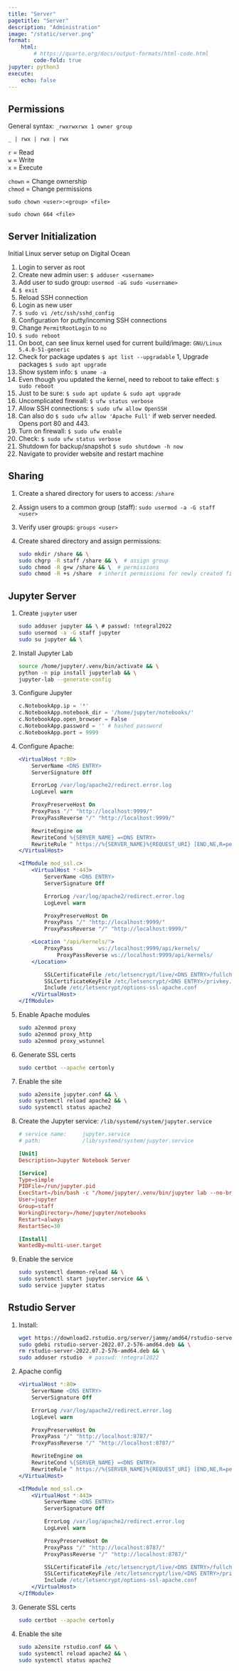 ```yaml
---
title: "Server"
pagetitle: "Server"
description: "Administration"
image: "/static/server.png"
format:
    html:
        # https://quarto.org/docs/output-formats/html-code.html
        code-fold: true
jupyter: python3
execute:
    echo: false
---
```


## Permissions

General syntax: `_rwxrwxrwx 1 owner group`<br>

`_ | rwx | rwx | rwx` <Special><Owner><Group><All Users>

`r` = Read<br>
`w` = Write<br>
`x` = Execute

`chown` = Change ownership<br>
`chmod` = Change permissions<br>

`sudo chown <user>:<group> <file>`

`sudo chown 664 <file>`

## Server Initialization

Initial Linux server setup on Digital Ocean

1. Login to server as root
1. Create new admin user: `$ adduser <username>`
1. Add user to sudo group: `usermod -aG sudo <username>`
1. `$ exit`
1. Reload SSH connection
1. Login as new user
1. `$ sudo vi /etc/ssh/sshd_config`
  1. Configuration for putty/incoming SSH connections
  1. Change `PermitRootLogin` to `no`
1. `$ sudo reboot`
1. On boot, can see linux kernel used for current build/image: `GNU/Linux 5.4.0-51-generic`
1. Check for package updates `$ apt list --upgradable`
1, Upgrade packages `$ sudo apt upgrade`
1. Show system info: `$ uname -a`
1. Even though you updated the kernel, need to reboot to take effect: `$ sudo reboot`
1. Just to be sure: `$ sudo apt update & sudo apt upgrade`
1. Uncomplicated firewall: `$ ufw status verbose`
1. Allow SSH connections: `$ sudo ufw allow OpenSSH`
  1. Can also do `$ sudo ufw allow 'Apache Full'` if web server needed. Opens port 80 and 443.
1. Turn on firewall: `$ sudo ufw enable`
1. Check: `$ sudo ufw status verbose`
1. Shutdown for backup/snapshot `$ sudo shutdown -h now`
1. Navigate to provider website and restart machine

## Sharing

1. Create a shared directory for users to access: `/share`

1. Assign users to a common group (staff): `sudo usermod -a -G staff <user>`

1. Verify user groups: `groups <user>`

1. Create shared directory and assign permissions:

    ```bash
    sudo mkdir /share && \
    sudo chgrp -R staff /share && \  # assign group
    sudo chmod -R g+w /share && \  # permissions
    sudo chmod -R +s /share  # inherit permissions for newly created files/folders
    ```

## Jupyter Server

1. Create `jupyter` user

    ```bash
    sudo adduser jupyter && \ # passwd: !ntegral2022
    sudo usermod -a -G staff jupyter
    sudo su jupyter && \
    ```

1. Install Jupyter Lab

    ```bash
    source /home/jupyter/.venv/bin/activate && \
    python -m pip install jupyterlab && \
    jupyter-lab --generate-config
    ```

1. Configure Jupyter

    ```python
    c.NotebookApp.ip = '*'
    c.NotebookApp.notebook_dir = '/home/jupyter/notebooks/'
    c.NotebookApp.open_browser = False
    c.NotebookApp.password = '' # hashed password
    c.NotebookApp.port = 9999
    ```

1. Configure Apache:

    ```apache
    <VirtualHost *:80>
        ServerName <DNS ENTRY>
        ServerSignature Off

        ErrorLog /var/log/apache2/redirect.error.log
        LogLevel warn

        ProxyPreserveHost On
        ProxyPass "/" "http://localhost:9999/"
        ProxyPassReverse "/" "http://localhost:9999/"

        RewriteEngine on
        RewriteCond %{SERVER_NAME} =<DNS ENTRY>
        RewriteRule ^ https://%{SERVER_NAME}%{REQUEST_URI} [END,NE,R=permanent]
    </VirtualHost>

    <IfModule mod_ssl.c>
        <VirtualHost *:443>
            ServerName <DNS ENTRY>
            ServerSignature Off

            ErrorLog /var/log/apache2/redirect.error.log
            LogLevel warn

            ProxyPreserveHost On
            ProxyPass "/" "http://localhost:9999/"
            ProxyPassReverse "/" "http://localhost:9999/"

        <Location "/api/kernels/">
            ProxyPass        ws://localhost:9999/api/kernels/
                ProxyPassReverse ws://localhost:9999/api/kernels/
        </Location>

            SSLCertificateFile /etc/letsencrypt/live/<DNS ENTRY>/fullchain.pem
            SSLCertificateKeyFile /etc/letsencrypt/<DNS ENTRY>/privkey.pem
            Include /etc/letsencrypt/options-ssl-apache.conf
        </VirtualHost>
    </IfModule>
    ```

1. Enable Apache modules

    ```bash
    sudo a2enmod proxy
    sudo a2enmod proxy_http
    sudo a2enmod proxy_wstunnel
    ```

1. Generate SSL certs

    ```bash
    sudo certbot --apache certonly
    ```

1. Enable the site

    ```bash
    sudo a2ensite jupyter.conf && \
    sudo systemctl reload apache2 && \
    sudo systemctl status apache2
    ```

1. Create the Jupyter service: `/lib/systemd/system/jupyter.service`

    ```conf
    # service name:     jupyter.service
    # path:             /lib/systemd/system/jupyter.service

    [Unit]
    Description=Jupyter Notebook Server

    [Service]
    Type=simple
    PIDFile=/run/jupyter.pid
    ExecStart=/bin/bash -c "/home/jupyter/.venv/bin/jupyter lab --no-browser"
    User=jupyter
    Group=staff
    WorkingDirectory=/home/jupyter/notebooks
    Restart=always
    RestartSec=30

    [Install]
    WantedBy=multi-user.target
    ```

1. Enable the service

    ```bash
    sudo systemctl daemon-reload && \
    sudo systemctl start jupyter.service && \
    sudo service jupyter status
    ```

## Rstudio Server

1. Install:

    ```bash
    wget https://download2.rstudio.org/server/jammy/amd64/rstudio-server-2022.07.2-576-amd64.deb && \
    sudo gdebi rstudio-server-2022.07.2-576-amd64.deb && \
    rm rstudio-server-2022.07.2-576-amd64.deb && \
    sudo adduser rstudio  # passwd: !ntegral2022
    ```

1. Apache config

    ```apache
    <VirtualHost *:80>
        ServerName <DNS ENTRY>
        ServerSignature Off

        ErrorLog /var/log/apache2/redirect.error.log
        LogLevel warn

        ProxyPreserveHost On
        ProxyPass "/" "http://localhost:8787/"
        ProxyPassReverse "/" "http://localhost:8787/"

        RewriteEngine on
        RewriteCond %{SERVER_NAME} =<DNS ENTRY>
        RewriteRule ^ https://%{SERVER_NAME}%{REQUEST_URI} [END,NE,R=permanent]
    </VirtualHost>

    <IfModule mod_ssl.c>
        <VirtualHost *:443>
            ServerName <DNS ENTRY>
            ServerSignature Off

            ErrorLog /var/log/apache2/redirect.error.log
            LogLevel warn

            ProxyPreserveHost On
            ProxyPass "/" "http://localhost:8787/"
            ProxyPassReverse "/" "http://localhost:8787/"

            SSLCertificateFile /etc/letsencrypt/live/<DNS ENTRY>/fullchain.pem
            SSLCertificateKeyFile /etc/letsencrypt/live/<DNS ENTRY>/privkey.pem
            Include /etc/letsencrypt/options-ssl-apache.conf
        </VirtualHost>
    </IfModule>
    ```

1. Generate SSL certs

    ```bash
    sudo certbot --apache certonly
    ```

1. Enable the site

    ```bash
    sudo a2ensite rstudio.conf && \
    sudo systemctl reload apache2 && \
    sudo systemctl status apache2
    ```

